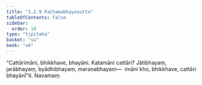 ```yaml
---
title: "3.2.9 Paṭhamabhayasutta"
tableOfContents: false
sidebar:
  order: 10
type: "tipitaka"
basket: "su"
book: "a4"
---
```



<DynamicBreadcrumb />

<Division number="119" book="a4">

<Paragraph number="776" book="a4">
“Cattārimāni, bhikkhave, bhayāni. Katamāni cattāri? Jātibhayaṃ, jarābhayaṃ, byādhibhayaṃ, maraṇabhayaṃ—  imāni kho, bhikkhave, cattāri bhayānī”ti.

</Paragraph>
</Division>

<Paragraph number="777" type="center" book="a4">
Navamaṃ.
</Paragraph>